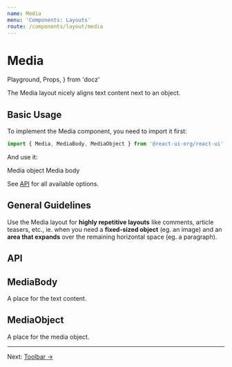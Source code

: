 ```yaml
---
name: Media
menu: 'Components: Layouts'
route: /components/layout/media
---
```


# Media

  Playground,
  Props,
} from 'docz'

The Media layout nicely aligns text content next to an object.

## Basic Usage

To implement the Media component, you need to import it first:

```js
import { Media, MediaBody, MediaObject } from '@react-ui-org/react-ui';
```

And use it:

<Playground>
  <Media>
    <MediaObject>
      <Placeholder bordered>Media object</Placeholder>
    </MediaObject>
    <MediaBody>
      <Placeholder bordered>Media body</Placeholder>
    </MediaBody>
  </Media>
</Playground>

See [API](#api) for all available options.

## General Guidelines

Use the Media layout for **highly repetitive layouts** like comments, article
teasers, etc., ie. when you need a **fixed-sized object** (eg. an image) and an
**area that expands** over the remaining horizontal space (eg. a paragraph).

## API

<Props of={Media} />

## MediaBody

A place for the text content.

<Props of={MediaBody} />

## MediaObject

A place for the media object.

<Props of={MediaObject} />

---

Next: [Toolbar →](/components/layout/toolbar)

